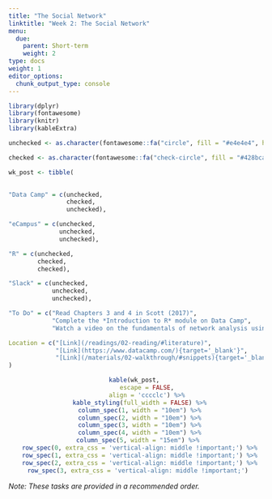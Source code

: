 ```yaml
---
title: "The Social Network"
linktitle: "Week 2: The Social Network"
menu:
  due:
    parent: Short-term
    weight: 2
type: docs
weight: 1
editor_options: 
  chunk_output_type: console
---
```


```r
library(dplyr)
library(fontawesome)
library(knitr)
library(kableExtra)
```

```r
unchecked <- as.character(fontawesome::fa("circle", fill = "#e4e4e4", height = "15px"))

checked <- as.character(fontawesome::fa("check-circle", fill = "#428bca", height = "15px"))

wk_post <- tibble(
  

"Data Camp" = c(unchecked,
                checked,
                unchecked),

"eCampus" = c(unchecked,
              unchecked,
              unchecked),

"R" = c(unchecked,
        checked,
        checked),

"Slack" = c(unchecked, 
            unchecked, 
            unchecked),

"To Do" = c("Read Chapters 3 and 4 in Scott (2017)",
            "Complete the *Introduction to R* module on Data Camp",
            "Watch a video on the fundamentals of network analysis using the R package `igraph`"),

Location = c("[Link](/readings/02-reading/#literature)",
             "[Link](https://www.datacamp.com/){target='_blank'}",
             "[Link](/materials/02-walkthrough/#snippets){target='_blank'}")
)
```

<center>
```r
kable(wk_post, 
      escape = FALSE,
      align = 'cccclc') %>%
  kable_styling(full_width = FALSE) %>%
  column_spec(1, width = "10em") %>%
  column_spec(2, width = "10em") %>%
  column_spec(3, width = "10em") %>%
  column_spec(4, width = "10em") %>%
  column_spec(5, width = "15em") %>% 
  row_spec(0, extra_css = 'vertical-align: middle !important;') %>%
  row_spec(1, extra_css = 'vertical-align: middle !important;') %>%
  row_spec(2, extra_css = 'vertical-align: middle !important;') %>%
  row_spec(3, extra_css = 'vertical-align: middle !important;') 
```
</center>

*Note: These tasks are provided in a recommended order.*
